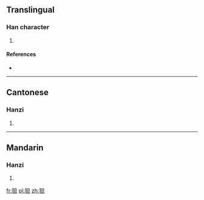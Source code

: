 ==Translingual==

===Han character===
{{Han char|rn=94|rad=犬|as=05|sn=8|four=46210|canj=KHAM}}

# {{defn|Han|sort=犬05}}

====References====
* {{Han ref|kx=0709.150|dkj=20348|dj=1122.030|hdz=21339.090|uh=72DA|ud=29402|bh=CD63|bd=52579}}

----

==Cantonese==

===Hanzi===
{{yue-hanzi|jyut=|y=daan3}}

# {{defn|lang=yue|sort=犬05}}

----

==Mandarin==

===Hanzi===
{{cmn-hanzi|pin=[[dàn]] ([[dan4]])|wg=tan<sup>4</sup>}}

# {{defn|lang=cmn|sort=犬05}}

[[fr:狚]]
[[pl:狚]]
[[zh:狚]]